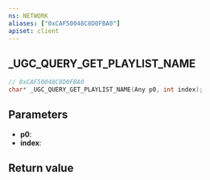 ```yaml
---
ns: NETWORK
aliases: ["0xCAF50048C8D0FBA0"]
apiset: client
---
```

## _UGC_QUERY_GET_PLAYLIST_NAME

```c
// 0xCAF50048C8D0FBA0
char* _UGC_QUERY_GET_PLAYLIST_NAME(Any p0, int index);
```


## Parameters
* **p0**:
* **index**:

## Return value